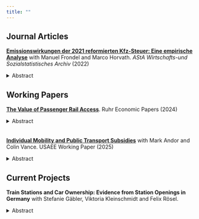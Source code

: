 ```yaml
---
title: ""
---
```


## Journal Articles



[**Emissionswirkungen der 2021 reformierten Kfz-Steuer: Eine empirische Analyse**](https://link.springer.com/article/10.1007/s11943-022-00310-w){target="_blank"} with Manuel Frondel and Marco Horvath. *AStA Wirtschafts-und Sozialstatistisches Archiv*  (2022)

<details>
  <summary>Abstract</summary>
  <p>
    At the beginning of 2021, the CO2-dependent component of the German vehicle tax was adjusted and made progressive, so that the tax burden for vehicles with high emission intensity increases disproportionately. This paper analyzes the effectiveness of the reformed vehicle tax in terms of its incentive effect and CO2 saving potential using the discrete demand model of Berry et al. (1995). Our estimation results show that with about 21,000 fewer cars sold annually as a result and a reduction in mean CO2 intensity of 0.74g/km, the annual CO2 emissions of newly purchased vehicles fall by about 60,000 tons. This moderate outcome is intuitive: an average tax increase of around 11 euros per annum does not have the steering effect that is needed to substantially reduce emissions. Our simulation results of a fictitious vehicle taxation with more progressive tax rates assumed here, which would result in an average tax increase of around 90 euros, would have significantly stronger effects and reduce the average CO2 emissions per kilometer of new cars by some 5g/km and reduce the number of new registrations by around 195,000 passenger cars. As a result, around 450,000 tons of CO2 might be saved annually. Nevertheless, a comparison with the annual emissions of the car fleet in Germany of around 100 million tons shows that even the effects of the fictitious progressive vehicle tax with higher tax rates would be very limited.
  </p>
</details>



## Working Papers

[**The Value of Passenger Rail Access**](https://www.econstor.eu/handle/10419/306843){target="_blank"}. Ruhr Economic Papers (2024)

<details>
  <summary>Abstract</summary>
  <p>
This study quantifies the effect of train station openings on residential house prices across Germany over a 12-year period to provide generalizable evidence on the valuation of access to passenger rail by households. It is based on data on about 90 train station openings between 2009 and 2020 in Germany and a Difference-in-Differences model that uses three different control group variants to cover alternative assumptions about unobserved regional heterogeneity to mitigate problems arising from endogenous transport infrastructure provision. The results indicate that train station openings increase residential house prices on average by 5% (€18,000) within a distance of up to two to three kilometers. Notably, these positive effects are observed exclusively for properties without prior access to passenger rail services, and are significantly larger in more densely populated and urban areas.
  </p>
</details>

<div style="height: 20px;"></div>


[**Individual Mobility and Public Transport Subsidies**](https://papers.ssrn.com/sol3/papers.cfm?abstract_id=5087739){target="_blank"} with Mark Andor and Colin Vance. USAEE Working Paper (2025)
 
<details>
  <summary>Abstract</summary>
  <p>
Politicians around the world are looking for ways to reduce the negative externalities of the transport sector. Subsidization of public transport is a popular remedy, but evidence on the associated causal effects remains scant. Based on a randomized controlled trial that tracks mobility behavior continuously via a mobile app, this study provides causal evidence on how individuals modify their mobility patterns when provided with temporary cost-free access to public transport. We further explore whether such access induces enduring shifts in mobility behavior after the reinstatement of regular fares. We randomly provide roughly half of our around 420 participants - whose selection targeted car users - with a one-month public transport ticket for their local area, and monitor travel behavior across all modes over three months. We find a statistically significant average increase of about two trips per month using public transport during the subsidization period. The rise in public transport utilization, however, is not paralleled by a reduction in car usage, nor does it yield a persistent alteration in mobility behavior in the subsequent month after the ticket expires.
  </p>
</details> 


## Current Projects

**Train Stations and Car Ownership: Evidence from Station Openings in Germany** with Stefanie Gäbler, Viktoria Kleinschmidt and Felix Rösel.

<details>
  <summary>Abstract</summary>
  <p>
  How much does railway infrastructure influence the modal shift from road to rail? This study         investigates the effects of train stations on private car ownership. We analyze the openings of more than 170 train stations in Germany between 2009 and 2022, comparing them to a control group of locations identified as potential candidates for new stations. The results indicate that car registrations per household permanently decline by 4 to 6 percent in the proximity of a newly opened train station. 
  </p>
</details>





